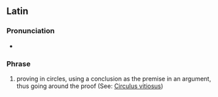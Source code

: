==Latin==

===Pronunciation===
* {{la-IPA|circulus in probandō}}

===Phrase===
{{head|la|phrase|head=[[circulus]] [[in]] [[probandō]]}}

# proving in circles, using a conclusion as the premise in an argument, thus going around the proof (See: [[circulus vitiosus|Circulus vitiosus]])